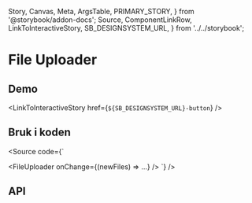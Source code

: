   Story,
  Canvas,
  Meta,
  ArgsTable,
  PRIMARY_STORY,
} from '@storybook/addon-docs';
  Source,
  ComponentLinkRow,
  LinkToInteractiveStory,
  SB_DESIGNSYSTEM_URL,
} from '../../storybook';

<Meta title="Design system/FileUploader BETA/API" component={FileUploader} />

# File Uploader

<ComponentLinkRow
  docsHref="https://design.domstol.no/987b33f71/p/802ff0-button/b/32e1a2"
  figmaHref="https://www.figma.com/file/ewqSDmkgqDQ5PyOsRp4V5b/?node-id=155%3A37"
  githubHref="https://github.com/domstolene/designsystem/tree/master/components/src/components/FileUploader"
/>

## Demo

<Canvas>
  <Story id="design-system-fileuploader-beta--overview" />
</Canvas>

<LinkToInteractiveStory href={`${SB_DESIGNSYSTEM_URL}-button`} />

## Bruk i koden

<Source code={`

<FileUploader onChange={(newFiles) => ...} />
`} />

## API

<ArgsTable story={PRIMARY_STORY} />
